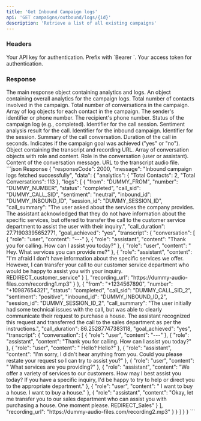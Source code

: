 ```yaml
---
title: 'Get Inbound Campaign logs'
api: 'GET campaigns/outbound/logs/{id}'
description: 'Retrieve a list of all existing campaigns'
---
```


### Headers

<ParamField header="Authorization" type="string" required>
  Your API key for authentication. Prefix with `Bearer `.
</ParamField>

<ParamField header="x-access-token" type="string" required>
  Your access token for authentication.
</ParamField>

### Response

<ResponseField name="data" type="object">
   The main response object containing analytics and logs.
</ResponseField>

<ResponseField name="data.analytics" type="object">
   An object containing overall analytics for the campaign logs.
</ResponseField>

<ResponseField name="data.analytics.Total Contacts" type="number">
   Total number of contacts involved in the campaign.
</ResponseField>

<ResponseField name="data.analytics.Total Conversations" type="number">
   Total number of conversations in the campaign.
</ResponseField>

<ResponseField name="data.logs" type="object[]">
   Array of log objects for each contact in the campaign.
</ResponseField>

<ResponseField name="data.logs.from" type="string">
   The sender's identifier or phone number.
</ResponseField>

<ResponseField name="data.logs.number" type="string">
   The recipient's phone number.
</ResponseField>

<ResponseField name="data.logs.status" type="string">
   Status of the campaign log (e.g., completed).
</ResponseField>

<ResponseField name="data.logs.call_sid" type="string">
   Identifier for the call session.
</ResponseField>

<ResponseField name="data.logs.sentiment" type="string">
   Sentiment analysis result for the call.
</ResponseField>

<ResponseField name="data.logs.inbound_id" type="string">
   Identifier for the inbound campaign.
</ResponseField>

<ResponseField name="data.logs.session_id" type="string">
   Identifier for the session.
</ResponseField>

<ResponseField name="data.logs.call_summary" type="string">
   Summary of the call conversation.
</ResponseField>

<ResponseField name="data.logs.call_duration" type="number">
   Duration of the call in seconds.
</ResponseField>

<ResponseField name="data.logs.goal_achieved" type="string">
   Indicates if the campaign goal was achieved ("yes" or "no").
</ResponseField>

<ResponseField name="data.logs.transcript" type="object">
   Object containing the transcript and recording URL.
</ResponseField>

<ResponseField name="data.logs.transcript.conversation" type="object[]">
   Array of conversation objects with role and content.
</ResponseField>

<ResponseField name="data.logs.transcript.conversation.role" type="string">
   Role in the conversation (user or assistant).
</ResponseField>

<ResponseField name="data.logs.transcript.conversation.content" type="string">
   Content of the conversation message.
</ResponseField>

<ResponseField name="data.logs.transcript.recording_url" type="string">
   URL to the transcript audio file.
</ResponseField>



<ResponseExample>
```json Response
{
   "responseCode": 2000,
   "message": "Inbound campaign logs fetched successfully",
   "data": {
      "analytics": {
         "Total Contacts": 2,
         "Total Conversations": 113
      },
      "logs": [
         {
            "from": "DUMMY_FROM",
            "number": "DUMMY_NUMBER",
            "status": "completed",
            "call_sid": "DUMMY_CALL_SID",
            "sentiment": "neutral",
            "inbound_id": "DUMMY_INBOUND_ID",
            "session_id": "DUMMY_SESSION_ID",
            "call_summary": "The user asked about the services the company provides. The assistant acknowledged that they do not have information about the specific services, but offered to transfer the call to the customer service department to assist the user with their inquiry.",
            "call_duration": 27.71903395652771,
            "goal_achieved": "yes",
            "transcript": {
               "conversation": [
                  {
                     "role": "user",
                     "content": "---"
                  },
                  {
                     "role": "assistant",
                     "content": "Thank you for calling. How can I assist you today?"
                  },
                  {
                     "role": "user",
                     "content": " Hey. What services you can provide me?"
                  },
                  {
                     "role": "assistant",
                     "content": "I'm afraid I don't have information about the specific services we offer. However, I can transfer your call to our customer service department who would be happy to assist you with your inquiry. REDIRECT_customer_service"
                  }
               ],
               "recording_url": "https://dummy-audio-files.com/recording1.mp3"
            }
         },
         {
            "from": "+1234567890",
            "number": "+10987654321",
            "status": "completed",
            "call_sid": "DUMMY_CALL_SID_2",
            "sentiment": "positive",
            "inbound_id": "DUMMY_INBOUND_ID_2",
            "session_id": "DUMMY_SESSION_ID_2",
            "call_summary": "The user initially had some technical issues with the call, but was able to clearly communicate their request to purchase a house. The assistant recognized this request and transferred the call to the sales department as per the instructions.",
            "call_duration": 86.25287747383118,
            "goal_achieved": "yes",
            "transcript": {
               "conversation": [
                  {
                     "role": "user",
                     "content": "---"
                  },
                  {
                     "role": "assistant",
                     "content": "Thank you for calling. How can I assist you today?"
                  },
                  {
                     "role": "user",
                     "content": " Hello? Hello?"
                  },
                  {
                     "role": "assistant",
                     "content": "I'm sorry, I didn't hear anything from you. Could you please restate your request so I can try to assist you?"
                  },
                  {
                     "role": "user",
                     "content": " What services are you providing?"
                  },
                  {
                     "role": "assistant",
                     "content": "We offer a variety of services to our customers. How may I best assist you today? If you have a specific inquiry, I'd be happy to try to help or direct you to the appropriate department."
                  },
                  {
                     "role": "user",
                     "content": " I want to buy a house. I want to buy a house."
                  },
                  {
                     "role": "assistant",
                     "content": "Okay, let me transfer you to our sales department who can assist you with purchasing a house. One moment please. REDIRECT_Sales"
                  }
               ],
               "recording_url": "https://dummy-audio-files.com/recording2.mp3"
            }
         }
      ]
   }
}
```
</ResponseExample>
